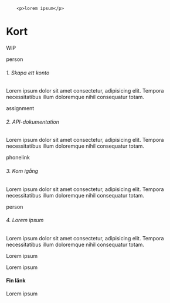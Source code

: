 

<Meta title="Design System/komponenter/WIP/Kort" />

        <p>lorem ipsum</p>
</Card>

# Kort

WIP

<Canvas>
    <Story
    name="Kort"
    args={{
    }}>
    <CardList>
        <Card borderTop={true} className="text-center">
            <CardBody>
                <span className="avatar material-icons">person</span>
                <h6 className="my-6">1. Skapa ett konto</h6>
                <p>Lorem ipsum dolor sit amet consectetur, adipisicing elit. Tempora necessitatibus illum doloremque nihil consequatur totam.</p>
            </CardBody>
        </Card>
        <Card borderTop={true} className="text-center">
            <CardBody>
                <span className="avatar material-icons-outlined">assignment</span>
                <h6 className="my-6">2. API-dokumentation</h6>
                <p>Lorem ipsum dolor sit amet consectetur, adipisicing elit. Tempora necessitatibus illum doloremque nihil consequatur totam.</p>
            </CardBody>
        </Card>
        <Card borderTop={true} className="text-center">
            <CardBody>
                <span className="avatar material-icons">phonelink</span>
                <h6 className="my-6">3. Kom igång</h6>
                <p>Lorem ipsum dolor sit amet consectetur, adipisicing elit. Tempora necessitatibus illum doloremque nihil consequatur totam.</p>
            </CardBody>
        </Card>
        <Card borderTop={true} className="text-center">
            <CardBody>
                <span className="avatar material-icons">person</span>
                <h6 className="my-6">4. Lorem ipsum</h6>
                <p>Lorem ipsum dolor sit amet consectetur, adipisicing elit. Tempora necessitatibus illum doloremque nihil consequatur totam.</p>
            </CardBody>
        </Card>
    </CardList>
    </Story>  
</Canvas>

<Canvas>
    <Story
    name="Kort alt"
    args={{
    }}>
    <CardList>
        <Card borderTop={true}>
            <CardBody>
                <p>Lorem ipsum</p>
            </CardBody>
        </Card>
        <Card>
            <CardImage src="http://placekitten.com/g/200/300" alt="placeholder"/>
            <CardBody>
                <p>Lorem ipsum</p>
            </CardBody>
        </Card>
        <Card outlined={true}>
            <CardImage src="http://placekitten.com/g/600/300" alt="placeholder"/>
            <CardBody>
                <h4><CardLink href="https://example.com" external={true}>Fin länk</CardLink></h4>
                <p>Lorem ipsum</p>
            </CardBody>
        </Card>
    </CardList>
    </Story>  
</Canvas>
